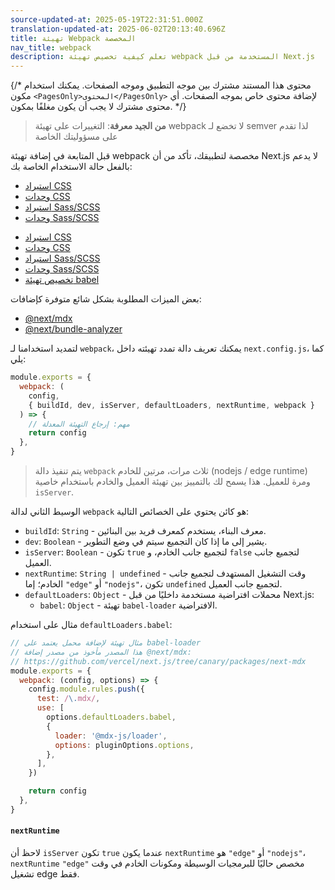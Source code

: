 ```yaml
---
source-updated-at: 2025-05-19T22:31:51.000Z
translation-updated-at: 2025-06-02T20:13:40.696Z
title: تهيئة Webpack المخصصة
nav_title: webpack
description: تعلم كيفية تخصيص تهيئة webpack المستخدمة من قبل Next.js
---
```


{/* محتوى هذا المستند مشترك بين موجه التطبيق وموجه الصفحات. يمكنك استخدام مكون `<PagesOnly>المحتوى</PagesOnly>` لإضافة محتوى خاص بموجه الصفحات. أي محتوى مشترك لا يجب أن يكون مغلفًا بمكون. */}

> **من الجيد معرفة**: التغييرات على تهيئة webpack لا تخضع لـ semver لذا تقدم على مسؤوليتك الخاصة

قبل المتابعة في إضافة تهيئة webpack مخصصة لتطبيقك، تأكد من أن Next.js لا يدعم بالفعل حالة الاستخدام الخاصة بك:

<AppOnly>

- [استيراد CSS](/docs/app/getting-started/css)
- [وحدات CSS](/docs/app/getting-started/css#css-modules)
- [استيراد Sass/SCSS](/docs/app/guides/sass)
- [وحدات Sass/SCSS](/docs/app/guides/sass)

</AppOnly>

<PagesOnly>

- [استيراد CSS](/docs/app/getting-started/css)
- [وحدات CSS](/docs/app/getting-started/css)
- [استيراد Sass/SCSS](/docs/pages/guides/sass)
- [وحدات Sass/SCSS](/docs/pages/guides/sass)
- [تخصيص تهيئة babel](/docs/pages/guides/babel)

</PagesOnly>

بعض الميزات المطلوبة بشكل شائع متوفرة كإضافات:

- [@next/mdx](https://github.com/vercel/next.js/tree/canary/packages/next-mdx)
- [@next/bundle-analyzer](https://github.com/vercel/next.js/tree/canary/packages/next-bundle-analyzer)

لتمديد استخدامنا لـ `webpack`، يمكنك تعريف دالة تمدد تهيئته داخل `next.config.js`، كما يلي:

```js filename="next.config.js"
module.exports = {
  webpack: (
    config,
    { buildId, dev, isServer, defaultLoaders, nextRuntime, webpack }
  ) => {
    // مهم: إرجاع التهيئة المعدلة
    return config
  },
}
```

> يتم تنفيذ دالة `webpack` ثلاث مرات، مرتين للخادم (nodejs / edge runtime) ومرة للعميل. هذا يسمح لك بالتمييز بين تهيئة العميل والخادم باستخدام خاصية `isServer`.

الوسيط الثاني لدالة `webpack` هو كائن يحتوي على الخصائص التالية:

- `buildId`: `String` - معرف البناء، يستخدم كمعرف فريد بين البنائين.
- `dev`: `Boolean` - يشير إلى ما إذا كان التجميع سيتم في وضع التطوير.
- `isServer`: `Boolean` - تكون `true` لتجميع جانب الخادم، و `false` لتجميع جانب العميل.
- `nextRuntime`: `String | undefined` - وقت التشغيل المستهدف لتجميع جانب الخادم؛ إما `"edge"` أو `"nodejs"`، تكون `undefined` لتجميع جانب العميل.
- `defaultLoaders`: `Object` - محملات افتراضية مستخدمة داخليًا من قبل Next.js:
  - `babel`: `Object` - تهيئة `babel-loader` الافتراضية.

مثال على استخدام `defaultLoaders.babel`:

```js
// مثال تهيئة لإضافة محمل يعتمد على babel-loader
// هذا المصدر مأخوذ من مصدر إضافة @next/mdx:
// https://github.com/vercel/next.js/tree/canary/packages/next-mdx
module.exports = {
  webpack: (config, options) => {
    config.module.rules.push({
      test: /\.mdx/,
      use: [
        options.defaultLoaders.babel,
        {
          loader: '@mdx-js/loader',
          options: pluginOptions.options,
        },
      ],
    })

    return config
  },
}
```

#### `nextRuntime`

لاحظ أن `isServer` تكون `true` عندما يكون `nextRuntime` هو `"edge"` أو `"nodejs"`، `nextRuntime` `"edge"` مخصص حاليًا للبرمجيات الوسيطة ومكونات الخادم في وقت تشغيل edge فقط.